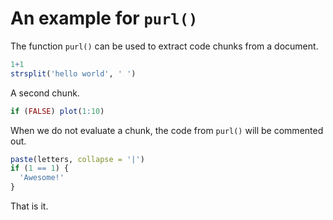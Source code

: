 # An example for `purl()`

The function `purl()` can be used to extract code chunks from a document.

```r
1+1
strsplit('hello world', ' ')
```

A second chunk.

```r
if (FALSE) plot(1:10)
```

When we do not evaluate a chunk, the code from `purl()` will be commented out.

```r
paste(letters, collapse = '|')
if (1 == 1) {
  'Awesome!'
}
```

That is it.
